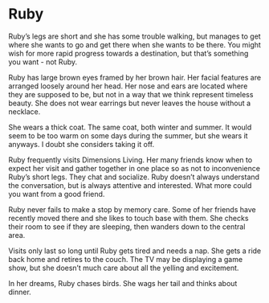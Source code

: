 # Ruby {.unnumbered}

Ruby's legs are short and she has some trouble walking, but manages to get where she wants to go and get there when she wants to be there. You might wish for more rapid progress towards a destination, but that's something you want - not Ruby.

Ruby has large brown eyes framed by her brown hair. Her facial features are arranged loosely around her head. Her nose and ears are located where they are supposed to be, but not in a way that we think represent timeless beauty. She does not wear earrings but never leaves the house without a necklace.

She wears a thick coat. The same coat, both winter and summer. It would seem to be too warm on some days during the summer, but she wears it anyways. I doubt she considers taking it off.

Ruby frequently visits Dimensions Living. Her many friends know when to expect her visit and gather together in one place so as not to inconvenience Ruby's short legs. They chat and socialize. Ruby doesn't always understand the conversation, but is always attentive and interested. What more could you want from a good friend.

Ruby never fails to make a stop by memory care. Some of her friends have recently moved there and she likes to touch base with them. She checks their room to see if they are sleeping, then wanders down to the central area.

Visits only last so long until Ruby gets tired and needs a nap. She gets a ride back home and retires to the couch. The TV may be displaying a game show, but she doesn't much care about all the yelling and excitement.

In her dreams, Ruby chases birds. She wags her tail and thinks about dinner.
